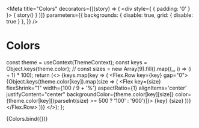
<Meta
  title="Colors"
  decorators={[(story) => (
    <div style={ { padding: '0' } }>
      { story() }
    </div>
  )]}
  parameters={{
    backgrounds: { disable: true, grid: { disable: true } },
  }}
/>

# Colors

  const theme = useContext(ThemeContext);
  const keys = Object.keys(theme.color);
  // const sizes = new Array(9).fill().map((_, i) => (i + 1) * 100);
  return (<>
    {keys.map(key => (
      <Flex.Row key={key} gap="0">
        {Object.keys(theme.color[key]).map(size => (
          <Flex key={size}
            flexShrink="1"
            width={100 / 9 + '%'}
            aspectRatio={1}
            alignItems='center'
            justifyContent="center"
            backgroundColor={theme.color[key][size]}
            color={theme.color[key][(parseInt(size) >= 500 ? '100' : '900')]}>
            <Text fontWeight="700">{key} {size}</Text>
          </Flex>
        ))}
      </Flex.Row>
    ))}
  </>);
};

<Canvas>
  <Story name="Colors">
    {Colors.bind({})}
  </Story>
</Canvas>
